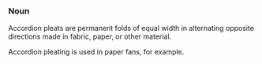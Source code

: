 === Noun ===

Accordion pleats are permanent folds of equal width in alternating opposite directions made in fabric, paper, or other material.

Accordion pleating is used in paper fans, for example.